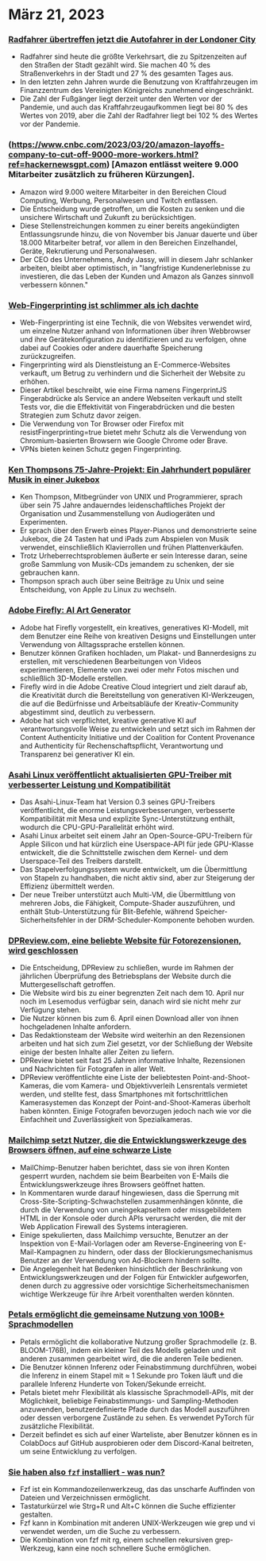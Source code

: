 

<CallToAction />

<Steps>

# März 21, 2023

### [Radfahrer übertreffen jetzt die Autofahrer in der Londoner City](https://www.forbes.com/sites/carltonreid/2023/03/01/cyclists-now-outnumber-motorists-in-city-of-london/?ref=hackernewsgpt.com)

- Radfahrer sind heute die größte Verkehrsart, die zu Spitzenzeiten auf den Straßen der Stadt gezählt wird. Sie machen 40 % des Straßenverkehrs in der Stadt und 27 % des gesamten Tages aus.
- In den letzten zehn Jahren wurde die Benutzung von Kraftfahrzeugen im Finanzzentrum des Vereinigten Königreichs zunehmend eingeschränkt.
- Die Zahl der Fußgänger liegt derzeit unter den Werten vor der Pandemie, und auch das Kraftfahrzeugaufkommen liegt bei 80 % des Wertes von 2019, aber die Zahl der Radfahrer liegt bei 102 % des Wertes vor der Pandemie.

### (https://www.cnbc.com/2023/03/20/amazon-layoffs-company-to-cut-off-9000-more-workers.html?ref=hackernewsgpt.com) [Amazon entlässt weitere 9.000 Mitarbeiter zusätzlich zu früheren Kürzungen].

- Amazon wird 9.000 weitere Mitarbeiter in den Bereichen Cloud Computing, Werbung, Personalwesen und Twitch entlassen.
- Die Entscheidung wurde getroffen, um die Kosten zu senken und die unsichere Wirtschaft und Zukunft zu berücksichtigen.
- Diese Stellenstreichungen kommen zu einer bereits angekündigten Entlassungsrunde hinzu, die von November bis Januar dauerte und über 18.000 Mitarbeiter betraf, vor allem in den Bereichen Einzelhandel, Geräte, Rekrutierung und Personalwesen.
- Der CEO des Unternehmens, Andy Jassy, will in diesem Jahr schlanker arbeiten, bleibt aber optimistisch, in "langfristige Kundenerlebnisse zu investieren, die das Leben der Kunden und Amazon als Ganzes sinnvoll verbessern können."

### [Web-Fingerprinting ist schlimmer als ich dachte](https://www.bitestring.com/posts/2023-03-19-web-fingerprinting-is-worse-than-I-thought.html?ref=hackernewsgpt.com)

- Web-Fingerprinting ist eine Technik, die von Websites verwendet wird, um einzelne Nutzer anhand von Informationen über ihren Webbrowser und ihre Gerätekonfiguration zu identifizieren und zu verfolgen, ohne dabei auf Cookies oder andere dauerhafte Speicherung zurückzugreifen.
- Fingerprinting wird als Dienstleistung an E-Commerce-Websites verkauft, um Betrug zu verhindern und die Sicherheit der Website zu erhöhen.
- Dieser Artikel beschreibt, wie eine Firma namens FingerprintJS Fingerabdrücke als Service an andere Webseiten verkauft und stellt Tests vor, die die Effektivität von Fingerabdrücken und die besten Strategien zum Schutz davor zeigen.
- Die Verwendung von Tor Browser oder Firefox mit resistFingerprinting=true bietet mehr Schutz als die Verwendung von Chromium-basierten Browsern wie Google Chrome oder Brave.
- VPNs bieten keinen Schutz gegen Fingerprinting.

### [Ken Thompsons 75-Jahre-Projekt: Ein Jahrhundert populärer Musik in einer Jukebox](https://www.youtube.com/watch?v=kaandEt_pKw&ref=hackernewsgpt.com)

- Ken Thompson, Mitbegründer von UNIX und Programmierer, sprach über sein 75 Jahre andauerndes leidenschaftliches Projekt der Organisation und Zusammenstellung von Audiogeräten und Experimenten.
- Er sprach über den Erwerb eines Player-Pianos und demonstrierte seine Jukebox, die 24 Tasten hat und iPads zum Abspielen von Musik verwendet, einschließlich Klavierrollen und frühen Plattenverkäufen.
- Trotz Urheberrechtsproblemen äußerte er sein Interesse daran, seine große Sammlung von Musik-CDs jemandem zu schenken, der sie gebrauchen kann.
- Thompson sprach auch über seine Beiträge zu Unix und seine Entscheidung, von Apple zu Linux zu wechseln.

### [Adobe Firefly: AI Art Generator](https://www.adobe.com/sensei/generative-ai/firefly.html?ref=hackernewsgpt.com)

- Adobe hat Firefly vorgestellt, ein kreatives, generatives KI-Modell, mit dem Benutzer eine Reihe von kreativen Designs und Einstellungen unter Verwendung von Alltagssprache erstellen können.
- Benutzer können Grafiken hochladen, um Plakat- und Bannerdesigns zu erstellen, mit verschiedenen Bearbeitungen von Videos experimentieren, Elemente von zwei oder mehr Fotos mischen und schließlich 3D-Modelle erstellen.
- Firefly wird in die Adobe Creative Cloud integriert und zielt darauf ab, die Kreativität durch die Bereitstellung von generativen KI-Werkzeugen, die auf die Bedürfnisse und Arbeitsabläufe der Kreativ-Community abgestimmt sind, deutlich zu verbessern.
- Adobe hat sich verpflichtet, kreative generative KI auf verantwortungsvolle Weise zu entwickeln und setzt sich im Rahmen der Content Authenticity Initiative und der Coalition for Content Provenance and Authenticity für Rechenschaftspflicht, Verantwortung und Transparenz bei generativer KI ein.

### [Asahi Linux veröffentlicht aktualisierten GPU-Treiber mit verbesserter Leistung und Kompatibilität](https://asahilinux.org/2023/03/road-to-vulkan/?ref=hackernewsgpt.com)

- Das Asahi-Linux-Team hat Version 0.3 seines GPU-Treibers veröffentlicht, die enorme Leistungsverbesserungen, verbesserte Kompatibilität mit Mesa und explizite Sync-Unterstützung enthält, wodurch die CPU-GPU-Parallelität erhöht wird.
- Asahi Linux arbeitet seit einem Jahr an Open-Source-GPU-Treibern für Apple Silicon und hat kürzlich eine Userspace-API für jede GPU-Klasse entwickelt, die die Schnittstelle zwischen dem Kernel- und dem Userspace-Teil des Treibers darstellt.
- Das Stapelverfolgungssystem wurde entwickelt, um die Übermittlung von Stapeln zu handhaben, die nicht aktiv sind, aber zur Steigerung der Effizienz übermittelt werden.
- Der neue Treiber unterstützt auch Multi-VM, die Übermittlung von mehreren Jobs, die Fähigkeit, Compute-Shader auszuführen, und enthält Stub-Unterstützung für Blit-Befehle, während Speicher-Sicherheitsfehler in der DRM-Scheduler-Komponente behoben wurden.

### [DPReview.com, eine beliebte Website für Fotorezensionen, wird geschlossen](https://www.dpreview.com/news/5901145460/dpreview-com-to-close?ref=hackernewsgpt.com)

- Die Entscheidung, DPReview zu schließen, wurde im Rahmen der jährlichen Überprüfung des Betriebsplans der Website durch die Muttergesellschaft getroffen.
- Die Website wird bis zu einer begrenzten Zeit nach dem 10. April nur noch im Lesemodus verfügbar sein, danach wird sie nicht mehr zur Verfügung stehen.
- Die Nutzer können bis zum 6. April einen Download aller von ihnen hochgeladenen Inhalte anfordern.
- Das Redaktionsteam der Website wird weiterhin an den Rezensionen arbeiten und hat sich zum Ziel gesetzt, vor der Schließung der Website einige der besten Inhalte aller Zeiten zu liefern.
- DPReview bietet seit fast 25 Jahren informative Inhalte, Rezensionen und Nachrichten für Fotografen in aller Welt.
- DPReview veröffentlichte eine Liste der beliebtesten Point-and-Shoot-Kameras, die vom Kamera- und Objektivverleih Lensrentals vermietet werden, und stellte fest, dass Smartphones mit fortschrittlichen Kamerasystemen das Konzept der Point-and-Shoot-Kameras überholt haben könnten. Einige Fotografen bevorzugen jedoch nach wie vor die Einfachheit und Zuverlässigkeit von Spezialkameras.

### [Mailchimp setzt Nutzer, die die Entwicklungswerkzeuge des Browsers öffnen, auf eine schwarze Liste](http://news.ycombinator.com/item?id=35235732&ref=hackernewsgpt.com)

- MailChimp-Benutzer haben berichtet, dass sie von ihren Konten gesperrt wurden, nachdem sie beim Bearbeiten von E-Mails die Entwicklungswerkzeuge ihres Browsers geöffnet hatten.
- In Kommentaren wurde darauf hingewiesen, dass die Sperrung mit Cross-Site-Scripting-Schwachstellen zusammenhängen könnte, die durch die Verwendung von uneingekapseltem oder missgebildetem HTML in der Konsole oder durch APIs verursacht werden, die mit der Web Application Firewall des Systems interagieren.
- Einige spekulierten, dass Mailchimp versuchte, Benutzer an der Inspektion von E-Mail-Vorlagen oder am Reverse-Engineering von E-Mail-Kampagnen zu hindern, oder dass der Blockierungsmechanismus Benutzer an der Verwendung von Ad-Blockern hindern sollte.
- Die Angelegenheit hat Bedenken hinsichtlich der Beschränkung von Entwicklungswerkzeugen und der Folgen für Entwickler aufgeworfen, denen durch zu aggressive oder vorsichtige Sicherheitsmechanismen wichtige Werkzeuge für ihre Arbeit vorenthalten werden könnten.

### [Petals ermöglicht die gemeinsame Nutzung von 100B+ Sprachmodellen](https://petals.ml/?ref=hackernewsgpt.com)

- Petals ermöglicht die kollaborative Nutzung großer Sprachmodelle (z. B. BLOOM-176B), indem ein kleiner Teil des Modells geladen und mit anderen zusammen gearbeitet wird, die die anderen Teile bedienen.
- Die Benutzer können Inferenz oder Feinabstimmung durchführen, wobei die Inferenz in einem Stapel mit ≈ 1 Sekunde pro Token läuft und die parallele Inferenz Hunderte von Token/Sekunde erreicht.
- Petals bietet mehr Flexibilität als klassische Sprachmodell-APIs, mit der Möglichkeit, beliebige Feinabstimmungs- und Sampling-Methoden anzuwenden, benutzerdefinierte Pfade durch das Modell auszuführen oder dessen verborgene Zustände zu sehen. Es verwendet PyTorch für zusätzliche Flexibilität.
- Derzeit befindet es sich auf einer Warteliste, aber Benutzer können es in ColabDocs auf GitHub ausprobieren oder dem Discord-Kanal beitreten, um seine Entwicklung zu verfolgen.

### [Sie haben also `fzf` installiert - was nun?](https://andrew-quinn.me/fzf/?ref=hackernewsgpt.com)

- Fzf ist ein Kommandozeilenwerkzeug, das das unscharfe Auffinden von Dateien und Verzeichnissen ermöglicht.
- Tastaturkürzel wie Strg+R und Alt+C können die Suche effizienter gestalten.
- Fzf kann in Kombination mit anderen UNIX-Werkzeugen wie grep und vi verwendet werden, um die Suche zu verbessern.
- Die Kombination von fzf mit rg, einem schnellen rekursiven grep-Werkzeug, kann eine noch schnellere Suche ermöglichen.

</Steps>
